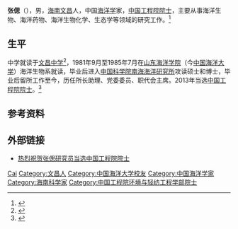 {{Otheruses|other=名为张偲的其他人物|張偲 (隆慶進士)}}

'''张偲'''（{{bd|1963年|10月3日|}}），男，[[海南|海南]][[文昌|文昌]]人，中国[[海洋学|海洋学]]家，[[中国工程院院士|中国工程院院士]]，主要从事海洋生物、海洋药物、海洋生物化学、生态学等领域的研究工作。<ref>{{Cite web|url=https://ysg.ckcest.cn/html/details/3878/index.html|title=张偲|accessdate=2022-01-16|work=中国工程院院士馆|archive-date=2022-01-18|archive-url=https://web.archive.org/web/20220118182922/https://ysg.ckcest.cn/html/details/3878/index.html}}</ref>

== 生平 ==
中学就读于[[文昌中学|文昌中学]]<ref>{{cite web |url=http://www.hq.xinhuanet.com/news/2013-12/21/c_118652301.htm |language= |title=海南籍海洋生物专家张偲当选中国工程院院士 |publisher=海南日报 |date=2013-12-21 |accessdate= |deadurl=yes |archiveurl=https://web.archive.org/web/20150924031602/http://www.hq.xinhuanet.com/news/2013-12/21/c_118652301.htm |archivedate=2015-09-24 }}</ref>，1981年9月至1985年7月在[[山东海洋学院|山东海洋学院]]（今[[中国海洋大学|中国海洋大学]]）海洋生物系就读，毕业后进入[[中国科学院南海海洋研究所|中国科学院南海海洋研究所]]攻读硕士和博士，毕业后留所工作至今，历任所长助理、党委委员、职代会主席。2013年当选[[中国工程院院士|中国工程院院士]]。<ref>{{cite web |url=http://edu.ifeng.com/gaoxiao/detail_2013_12/19/32270320_0.shtml |language= |title=中国海洋大学1981级校友张偲当选中国工程院院士 |publisher=中国海洋大学 |date=2013年12月19日 |accessdate= |archive-url=https://web.archive.org/web/20160304191831/http://edu.ifeng.com/gaoxiao/detail_2013_12/19/32270320_0.shtml |archive-date=2016-03-04 |dead-url=yes }}</ref>

== 参考资料 ==
{{reflist}}

== 外部链接 ==
* [http://www.scsio.ac.cn/xwzx/tpxw/201312/t20131219_4001814.html 热烈祝贺张偲研究员当选中国工程院院士] {{Wayback|url=http://www.scsio.ac.cn/xwzx/tpxw/201312/t20131219_4001814.html |date=20190819090608 }}

{{中国工程院环境与轻纺工程学部院士}}

{{Authority control}}

{{DEFAULTSORT:Zhang张}}
[[Category:张姓|Cai]]
[[Category:文昌人|Category:文昌人]]
[[Category:中国海洋大学校友|Category:中国海洋大学校友]]
[[Category:中国海洋学家|Category:中国海洋学家]]
[[Category:海南科学家|Category:海南科学家]]
[[Category:中国工程院环境与轻纺工程学部院士|Category:中国工程院环境与轻纺工程学部院士]]